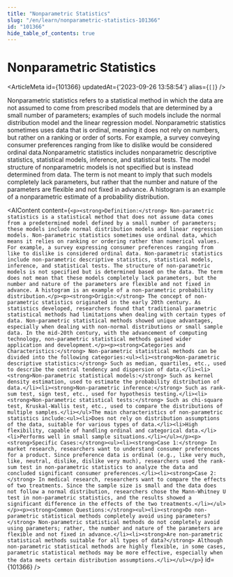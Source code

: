 ```yaml
---
title: "Nonparametric Statistics"
slug: "/en/learn/nonparametric-statistics-101366"
id: "101366"
hide_table_of_contents: true
---
```



# Nonparametric Statistics

<ArticleMeta id={101366} updatedAt={'2023-09-26 13:58:54'} alias={`[]`} />
<div className='border-solid border-b border-t-0 my-4 border-[var(--ifm-color-gray-300)]' />

Nonparametric statistics refers to a statistical method in which the data are not assumed to come from prescribed models that are determined by a small number of parameters; examples of such models include the normal distribution model and the linear regression model. Nonparametric statistics sometimes uses data that is ordinal, meaning it does not rely on numbers, but rather on a ranking or order of sorts. For example, a survey conveying consumer preferences ranging from like to dislike would be considered ordinal data.Nonparametric statistics includes nonparametric descriptive statistics, statistical models, inference, and statistical tests. The model structure of nonparametric models is not specified  but is instead determined from data. The term  is not meant to imply that such models completely lack parameters, but rather that the number and nature of the parameters are flexible and not fixed in advance. A histogram is an example of a nonparametric estimate of a probability distribution.

<AIContent content={`<p><strong>Definition:</strong> Non-parametric statistics is a statistical method that does not assume data comes from a predetermined model defined by a small number of parameters; these models include normal distribution models and linear regression models. Non-parametric statistics sometimes use ordinal data, which means it relies on ranking or ordering rather than numerical values. For example, a survey expressing consumer preferences ranging from like to dislike is considered ordinal data. Non-parametric statistics include non-parametric descriptive statistics, statistical models, inference, and statistical tests. The structure of non-parametric models is not specified but is determined based on the data. The term does not mean that these models completely lack parameters, but the number and nature of the parameters are flexible and not fixed in advance. A histogram is an example of a non-parametric probability distribution.</p><p><strong>Origin:</strong> The concept of non-parametric statistics originated in the early 20th century. As statistics developed, researchers found that traditional parametric statistical methods had limitations when dealing with certain types of data. Non-parametric statistical methods showed unique advantages, especially when dealing with non-normal distributions or small sample data. In the mid-20th century, with the advancement of computing technology, non-parametric statistical methods gained wider application and development.</p><p><strong>Categories and Characteristics:</strong> Non-parametric statistical methods can be divided into the following categories:<ul><li><strong>Non-parametric descriptive statistics:</strong> Such as median, quartiles, etc., used to describe the central tendency and dispersion of data.</li><li><strong>Non-parametric statistical models:</strong> Such as kernel density estimation, used to estimate the probability distribution of data.</li><li><strong>Non-parametric inference:</strong> Such as rank-sum test, sign test, etc., used for hypothesis testing.</li><li><strong>Non-parametric statistical tests:</strong> Such as chi-square test, Kruskal-Wallis test, etc., used to compare the distributions of multiple samples.</li></ul>The main characteristics of non-parametric statistics include:<ul><li>Does not rely on distribution assumptions of the data, suitable for various types of data.</li><li>High flexibility, capable of handling ordinal and categorical data.</li><li>Performs well in small sample situations.</li></ul></p><p><strong>Specific Cases:</strong><ul><li><strong>Case 1:</strong> In market research, researchers want to understand consumer preferences for a product. Since preference data is ordinal (e.g., like very much, like, neutral, dislike, dislike very much), researchers used the rank-sum test in non-parametric statistics to analyze the data and concluded significant consumer preferences.</li><li><strong>Case 2:</strong> In medical research, researchers want to compare the effects of two treatments. Since the sample size is small and the data does not follow a normal distribution, researchers chose the Mann-Whitney U test in non-parametric statistics, and the results showed a significant difference in the effects of the two treatments.</li></ul></p><p><strong>Common Questions:</strong><ul><li><strong>Do non-parametric statistical methods completely avoid using parameters?</strong> Non-parametric statistical methods do not completely avoid using parameters; rather, the number and nature of the parameters are flexible and not fixed in advance.</li><li><strong>Are non-parametric statistical methods suitable for all types of data?</strong> Although non-parametric statistical methods are highly flexible, in some cases, parametric statistical methods may be more effective, especially when the data meets certain distribution assumptions.</li></ul></p>`} id={101366} />
